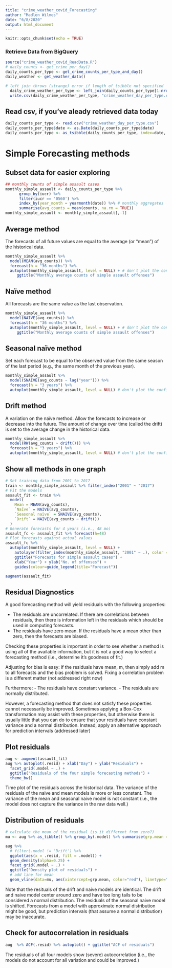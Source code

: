 ```yaml
---
title: "crime_weather_covid_Forecasting"
author: "Madlen Wilmes"
date: "6/8/2020"
output: html_document
---
```


```r
knitr::opts_chunk$set(echo = TRUE)
```


### Retrieve Data from BigQuery
```r
source("crime_weather_covid_ReadData.R")
# daily_counts <- get_crime_per_day()
daily_counts_per_type <- get_crime_counts_per_type_and_day()
daily_weather <- get_weather_data()
```

```r
# left join throws (strange) error if length of tsibble not specified
  daily_crime_weather_per_type <- left_join(daily_counts_per_type[1:nrow(daily_counts_per_type),], daily_weather, by = "date")
  write.csv(daily_crime_weather_per_type, "crime_weather_day_per_type.csv", row.names = FALSE)
```

## Read csv, if you've aleady retrieved data today
```r
daily_counts_per_type <- read.csv("crime_weather_day_per_type.csv")
daily_counts_per_type$date <- as.Date(daily_counts_per_type$date)
daily_counts_per_type <- as_tsibble(daily_counts_per_type, index=date, key=c(iucr, primary_type, description)) %>% arrange(date)
```

# Simple Forecasting methods

## Subset data for easier exploring

```r
## monthly counts of simple assault cases
monthly_simple_assault <- daily_counts_per_type %>% 
      group_by(iucr) %>%
      filter(iucr == '0560') %>%
      index_by(year_month = yearmonth(date)) %>% # monthly aggregates
      summarise(avg_counts = mean(counts, na.rm = TRUE))
monthly_simple_assault <- monthly_simple_assault[,-1]
```


## Average method

The forecasts of all future values are equal to the average (or “mean”) of the historical data.

```r
monthly_simple_assault %>%  
  model(MEAN(avg_counts)) %>% 
  forecast(h = "36 months") %>% 
  autoplot(monthly_simple_assault, level = NULL) + # don't plot the confidence bands
     ggtitle("Monthly average counts of simple assault offenses")
```


## Naïve method

All forecasts are the same value as the last observation.

```r
monthly_simple_assault %>%  
  model(NAIVE(avg_counts)) %>% 
  forecast(h = "36 months") %>% 
  autoplot(monthly_simple_assault, level = NULL) + # don't plot the confidence bands
     ggtitle("Monthly average counts of simple assault offenses")
```


## Seasonal naïve method

Set each forecast to be equal to the observed value from the same season of the last period (e.g., the same month of the previous year).

```r
monthly_simple_assault %>%  
  model(SNAIVE(avg_counts ~ lag("year"))) %>% 
  forecast(h = "3 years") %>% 
  autoplot(monthly_simple_assault, level = NULL) # don't plot the confidence bands
```

## Drift method

A variation on the naïve method.  Allow the forecasts to increase or decrease into the future. The amount of change over time (called the drift) is set to the average change in the historical data.

```r
monthly_simple_assault %>%  
  model(RW(avg_counts ~ drift())) %>% 
  forecast(h = "3 years") %>% 
  autoplot(monthly_simple_assault, level = NULL) # don't plot the confidence bands
```

## Show all methods in one graph

```r
# Set training data from 2001 to 2017
train <- monthly_simple_assault %>% filter_index("2001" ~ "2017")
# Fit the models
assault_fit <- train %>%
  model(
    Mean = MEAN(avg_counts),
    `Naïve` = NAIVE(avg_counts),
    `Seasonal naïve` = SNAIVE(avg_counts),
    `Drift` = NAIVE(avg_counts ~ drift())
  )
# Generate forecasts for 4 years (i.e., 48 mo)
assault_fc <- assault_fit %>% forecast(h=48)
# Plot forecasts against actual values
assault_fc %>%
  autoplot(monthly_simple_assault, level = NULL) +
    autolayer(filter_index(monthly_simple_assault, "2001" ~ .), color = "black") +
    ggtitle("Forecasts for simple assault cases") +
    xlab("Year") + ylab("No. of offenses") +
    guides(colour=guide_legend(title="Forecast"))
```

```r
augment(assault_fit)
```

## Residual Diagnostics

A good forecasting method will yield residuals with the following properties:

- The residuals are uncorrelated. If there are correlations between residuals, then there is information left in the residuals which should be used in computing forecasts.
- The residuals have zero mean. If the residuals have a mean other than zero, then the forecasts are biased.

Checking these properties is important in order to see whether a method is using all of the available information, but it is not a good way to select a forecasting method (i.e., determine it's goodness of fit.)

Adjusting for bias is easy: if the residuals have mean, m, then simply add m to all forecasts and the bias problem is solved. Fixing a correlation problem is a different matter (not addressed right now)

Furthermore:
- The residuals have constant variance.
- The residuals are normally distributed.

However, a forecasting method that does not satisfy these properties cannot necessarily be improved. Sometimes applying a Box-Cox transformation may assist with these properties, but otherwise there is usually little that you can do to ensure that your residuals have constant variance and a normal distribution. Instead, apply an alternative approach for prediction intervals (addressed later)

## Plot residuals

```r
aug <- augment(assault_fit)
aug %>% autoplot(.resid) + xlab("Day") + ylab("Residuals") +
  facet_grid(.model ~ .) +
  ggtitle("Residuals of the four simple forecasting methods") +
  theme_bw()
```

Time plot of the residuals across the historical data. The variance of the residuals of the naive and mean models is more or less constant. The variance of the mean and seasonal naive model is not constant (i.e., the model does not capture the variance in the raw data well.)


## Distribution of residuals

```r
# calculate the mean of the residual (is it different from zero?)
mu <- aug %>% as_tibble() %>% group_by(.model) %>% summarise(grp.mean = mean(.resid, na.rm = TRUE))

aug %>%
  # filter(.model != 'Drift') %>%
  ggplot(aes(x = .resid, fill = .model)) +
  geom_density(alpha=0.25) +
  facet_grid(.model ~ .) +
  ggtitle("Density plot of residuals") +
  # add line for mean
  geom_vline(data=mu, aes(xintercept=grp.mean, color="red"), linetype="dashed")
```
Note that the resituals of the drift and naive models are identical.
The drift and naive model center around zero and have too long tails to be considered a normal distribution. The residuals of the seasonal naive model is shifted. Forecasts from a model with approximate normal distribution might be good, but prediction intervals (that assume a normal distribution) may be inaccurate.

## Check for autocorrelation in residuals

```r
aug  %>% ACF(.resid) %>% autoplot() + ggtitle("ACF of residuals")
```
The residuals of all four models show (severe) autocorrelation (i.e., the models do not account for all variation and could be improved.)